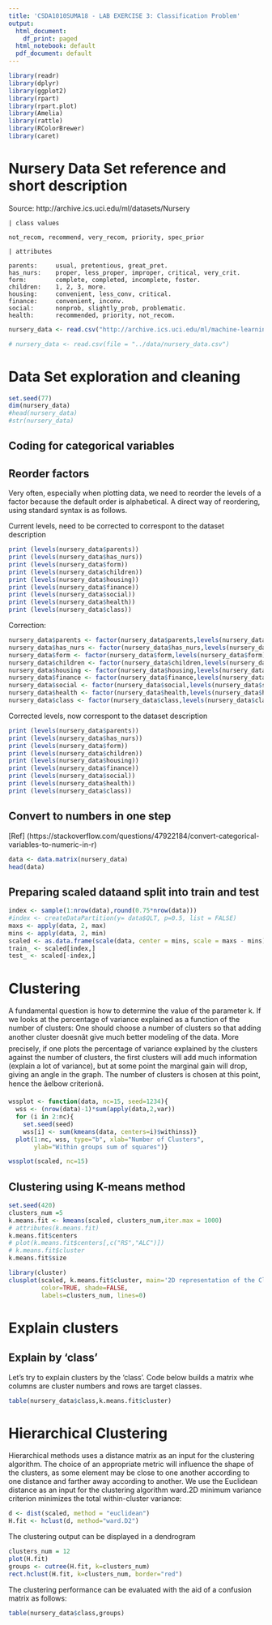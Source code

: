 ```yaml
---
title: 'CSDA1010SUMA18 - LAB EXERCISE 3: Classification Problem'
output:
  html_document:
    df_print: paged
  html_notebook: default
  pdf_document: default
---
```



```r
library(readr)
library(dplyr)
library(ggplot2)
library(rpart)
library(rpart.plot)
library(Amelia)
library(rattle)
library(RColorBrewer)
library(caret)
```

# Nursery Data Set reference and short description

Source: http://archive.ics.uci.edu/ml/datasets/Nursery

```
| class values

not_recom, recommend, very_recom, priority, spec_prior

| attributes

parents:     usual, pretentious, great_pret.
has_nurs:    proper, less_proper, improper, critical, very_crit.
form:        complete, completed, incomplete, foster.
children:    1, 2, 3, more.
housing:     convenient, less_conv, critical.
finance:     convenient, inconv.
social:      nonprob, slightly_prob, problematic.
health:      recommended, priority, not_recom.
```


```r
nursery_data <- read.csv("http://archive.ics.uci.edu/ml/machine-learning-databases/nursery/nursery.data", header = FALSE, col.names = c("parents","has_nurs","form","children","housing","finance","social","health","class"))

# nursery_data <- read.csv(file = "../data/nursery_data.csv")
```

# Data Set exploration and cleaning
```r
set.seed(77)
dim(nursery_data)
#head(nursery_data)
#str(nursery_data)

```

## Coding for categorical variables

## Reorder factors

Very often, especially when plotting data, we need to reorder the levels of a factor because the default order is alphabetical. A direct way of reordering, using standard syntax is as follows.

Current levels, need to be corrected to correspont to the dataset description
```r
print (levels(nursery_data$parents))
print (levels(nursery_data$has_nurs))
print (levels(nursery_data$form))
print (levels(nursery_data$children))
print (levels(nursery_data$housing))
print (levels(nursery_data$finance))
print (levels(nursery_data$social))
print (levels(nursery_data$health))
print (levels(nursery_data$class))
```

Correction:
```r
nursery_data$parents <- factor(nursery_data$parents,levels(nursery_data$parents)[c(3,2,1)])
nursery_data$has_nurs <- factor(nursery_data$has_nurs,levels(nursery_data$has_nurs)[c(4,3,2,1,5)])
nursery_data$form <- factor(nursery_data$form,levels(nursery_data$form)[c(1,2,4,3)])
nursery_data$children <- factor(nursery_data$children,levels(nursery_data$children)[c(1,2,3,4)])
nursery_data$housing <- factor(nursery_data$housing,levels(nursery_data$housing)[c(1,3,2)])
nursery_data$finance <- factor(nursery_data$finance,levels(nursery_data$finance)[c(1,2)])
nursery_data$social <- factor(nursery_data$social,levels(nursery_data$social)[c(1,3,2)])
nursery_data$health <- factor(nursery_data$health,levels(nursery_data$health)[c(1,3,2)])
nursery_data$class <- factor(nursery_data$class,levels(nursery_data$class)[c(1,3,5,2,4)])
```

Corrected levels, now correspont to the dataset description
```r
print (levels(nursery_data$parents))
print (levels(nursery_data$has_nurs))
print (levels(nursery_data$form))
print (levels(nursery_data$children))
print (levels(nursery_data$housing))
print (levels(nursery_data$finance))
print (levels(nursery_data$social))
print (levels(nursery_data$health))
print (levels(nursery_data$class))
```

## Convert to numbers in one step
[Ref] (https://stackoverflow.com/questions/47922184/convert-categorical-variables-to-numeric-in-r)
```r
data <- data.matrix(nursery_data)
head(data)
```

## Preparing scaled dataand split into train and test
```r
index <- sample(1:nrow(data),round(0.75*nrow(data)))
#index <- createDataPartition(y= data$QLT, p=0.5, list = FALSE)
maxs <- apply(data, 2, max) 
mins <- apply(data, 2, min)
scaled <- as.data.frame(scale(data, center = mins, scale = maxs - mins))
train_ <- scaled[index,]
test_ <- scaled[-index,]
```

# Clustering

A fundamental question is how to determine the value of the parameter k. 
If we looks at the percentage of variance explained as a function of the number of clusters: 
One should choose a number of clusters so that adding another cluster doesnât give much better 
modeling of the data. More precisely, if one plots the percentage of variance explained by the 
clusters against the number of clusters, the first clusters will add much information 
(explain a lot of variance), but at some point the marginal gain will drop, 
giving an angle in the graph. The number of clusters is chosen at this point, hence the âelbow criterionâ.

```r
wssplot <- function(data, nc=15, seed=1234){
  wss <- (nrow(data)-1)*sum(apply(data,2,var))
  for (i in 2:nc){
    set.seed(seed)
    wss[i] <- sum(kmeans(data, centers=i)$withinss)}
  plot(1:nc, wss, type="b", xlab="Number of Clusters",
       ylab="Within groups sum of squares")}

wssplot(scaled, nc=15) 
```

## Clustering using K-means method
```r
set.seed(420)
clusters_num =5
k.means.fit <- kmeans(scaled, clusters_num,iter.max = 1000)
# attributes(k.means.fit)
k.means.fit$centers
# plot(k.means.fit$centers[,c("RS","ALC")])
# k.means.fit$cluster
k.means.fit$size
```


```r
library(cluster)
clusplot(scaled, k.means.fit$cluster, main='2D representation of the Cluster solution',
         color=TRUE, shade=FALSE,
         labels=clusters_num, lines=0)
```

# Explain clusters

## Explain by 'class' 

Let's try to explain clusters by the 'class'. Code below builds a matrix whe columns are cluster numbers and rows are target classes.

```r
table(nursery_data$class,k.means.fit$cluster)
```

# Hierarchical Clustering

Hierarchical methods uses a distance matrix as an input for the clustering algorithm. 
The choice of an appropriate metric will influence the shape of the clusters, as some element
may be close to one another according to one distance and farther away according to another.
We use the Euclidean distance as an input for the clustering algorithm 
ward.2D minimum variance criterion minimizes the total within-cluster variance:

```r
d <- dist(scaled, method = "euclidean")
H.fit <- hclust(d, method="ward.D2")
```

The clustering output can be displayed in a dendrogram

```r
clusters_num = 12
plot(H.fit)
groups <- cutree(H.fit, k=clusters_num)
rect.hclust(H.fit, k=clusters_num, border="red") 
```

The clustering performance can be evaluated with the aid of a confusion matrix as follows:

```r
table(nursery_data$class,groups)
```